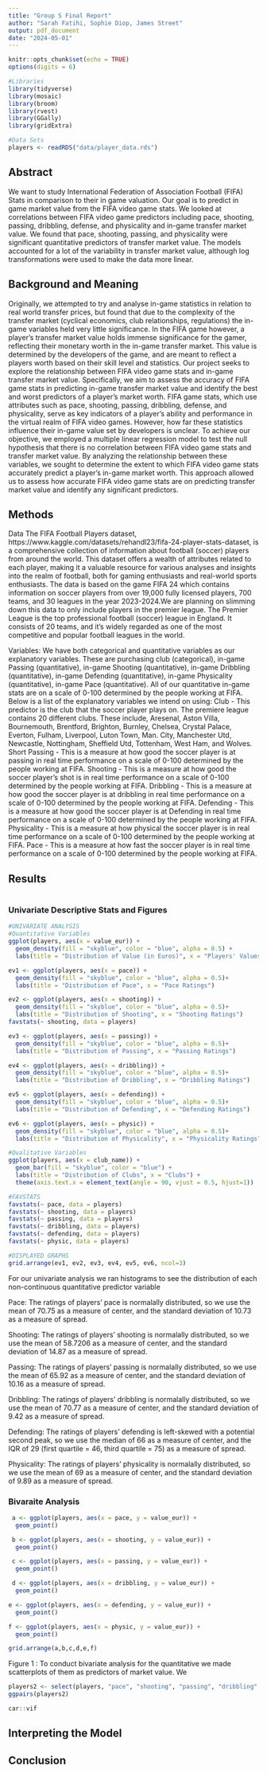 ```yaml
---
title: "Group S Final Report"
author: "Sarah Fatihi, Sophie Diop, James Street" 
output: pdf_document
date: "2024-05-01"
---
```


```r
knitr::opts_chunk$set(echo = TRUE)
options(digits = 6)

#Libraries 
library(tidyverse)
library(mosaic)
library(broom)
library(rvest)
library(GGally)
library(gridExtra)

#Data Sets 
players <- readRDS("data/player_data.rds")
```

## Abstract
We want to study International Federation of Association Football (FIFA) Stats in comparison to their in game valuation. Our goal is to predict in game market value from the FIFA video game stats. We looked at correlations between FIFA video game predictors including pace, shooting, passing, dribbling, defense, and physicality and in-game transfer market value. We found that pace, shooting, passing, and physicality were significant quantitative predictors of transfer market value. The models accounted for a lot of the variability in transfer market value, although log transformations were used to make the data more linear. 

## Background and Meaning 
Originally, we attempted to try and analyse in-game statistics in relation to real world transfer prices, but found that due to the complexity of the transfer market (cyclical economics, club relationships, regulations) the in-game variables held very little significance. In the FIFA game however, a player's transfer market value holds immense significance for the gamer, reflecting their monetary worth in the in-game transfer market. This value is determined by the developers of the game, and are meant to reflect a players worth based on their skill level and statistics. Our project seeks to explore the relationship between FIFA video game stats and in-game transfer market value. Specifically, we aim to assess the accuracy of FIFA game stats in predicting in-game transfer market value and identify the best and worst predictors of a player's market worth. FIFA game stats, which use attributes such as pace, shooting, passing, dribbling, defense, and physicality, serve as key indicators of a player's ability and performance in the virtual realm of FIFA video games. However, how far these statistics influence their in-game value set by developers is unclear. To achieve our objective, we employed a multiple linear regression model to test the null hypothesis that there is no correlation between FIFA video game stats and transfer market value. By analyzing the relationship between these variables, we sought to determine the extent to which FIFA video game stats accurately predict a player's in-game market worth. This approach allowed us to assess how accurate FIFA video game stats are on predicting transfer market value and identify any significant predictors.


## Methods
Data
The FIFA Football Players dataset, https://www.kaggle.com/datasets/rehandl23/fifa-24-player-stats-dataset, is a comprehensive collection of information about football (soccer) players from around the world. This dataset offers a wealth of attributes related to each player, making it a valuable resource for various analyses and insights into the realm of football, both for gaming enthusiasts and real-world sports enthusiasts. The data is based on the game FIFA 24 which contains information on soccer players from over 19,000 fully licensed players, 700 teams, and 30 leagues in the year 2023-2024.We are planning on slimming down this data to only include players in the premier league. The Premier League is the top professional football (soccer) league in England. It consists of 20 teams, and it's widely regarded as one of the most competitive and popular football leagues in the world. 

Variables:
We have both categorical and quantitative variables as our explanatory variables. These are purchasing club (categorical), in-game Passing (quantitative), in-game Shooting (quantitative), in-game Dribbling (quantitative), in-game Defending (quantitative), in-game Physicality (quantitative), in-game Pace (quantitative). All of our quantitative in-game stats are on a scale of 0-100 determined by the people working at FIFA. Below is a list of the explanatory variables we intend on using: Club - This predictor is the club that the soccer player plays on. The premiere league contains 20 different clubs. These include, Aresenal, Aston Villa, Bournemouth, Brentford, Brighton, Burnley, Chelsea, Crystal Palace, Everton, Fulham, Liverpool, Luton Town, Man. City, Manchester Utd, Newcastle, Nottingham, Sheffield Utd, Tottenham, West Ham, and Wolves. Short Passing - This is a measure at how good the soccer player is at passing in real time performance on a scale of 0-100 determined by the people working at FIFA. Shooting - This is a measure at how good the soccer player’s shot is in real time performance on a scale of 0-100 determined by the people working at FIFA. Dribbling - This is a measure at how good the soccer player is at dribbling in real time performance on a scale of 0-100 determined by the people working at FIFA. Defending - This is a measure at how good the soccer player is at Defending in real time performance on a scale of 0-100 determined by the people working at FIFA. Physicality - This is a measure at how physical the soccer player is in real time performance on a scale of 0-100 determined by the people working at FIFA. Pace - This is a measure at how fast the soccer player is in real time performance on a scale of 0-100 determined by the people working at FIFA. 	


## Results

```r

```

	

### Univariate Descriptive Stats and Figures
```r
#UNIVARIATE ANALYSIS
#Quantitative Variables
ggplot(players, aes(x = value_eur)) +
  geom_density(fill = "skyblue", color = "blue", alpha = 0.5) +
  labs(title = "Distribution of Value (in Euros)", x = "Players' Values (in euros)")

ev1 <- ggplot(players, aes(x = pace)) +
  geom_density(fill = "skyblue", color = "blue", alpha = 0.5)+
  labs(title = "Distribution of Pace", x = "Pace Ratings")

ev2 <- ggplot(players, aes(x = shooting)) +
  geom_density(fill = "skyblue", color = "blue", alpha = 0.5)+
  labs(title = "Distribution of Shooting", x = "Shooting Ratings")
favstats(~ shooting, data = players)

ev3 <- ggplot(players, aes(x = passing)) +
  geom_density(fill = "skyblue", color = "blue", alpha = 0.5)+
  labs(title = "Distribution of Passing", x = "Passing Ratings")

ev4 <- ggplot(players, aes(x = dribbling)) +
  geom_density(fill = "skyblue", color = "blue", alpha = 0.5)+
  labs(title = "Distribution of Dribbling", x = "Dribbling Ratings")

ev5 <- ggplot(players, aes(x = defending)) +
  geom_density(fill = "skyblue", color = "blue", alpha = 0.5)+
  labs(title = "Distribution of Defending", x = "Defending Ratings")

ev6 <- ggplot(players, aes(x = physic)) +
  geom_density(fill = "skyblue", color = "blue", alpha = 0.5)+
  labs(title = "Distribution of Physicality", x = "Physicality Ratings")

#Qualitative Variables
ggplot(players, aes(x = club_name)) +
  geom_bar(fill = "skyblue", color = "blue") +
  labs(title = "Distribution of Clubs", x = "Clubs") +
  theme(axis.text.x = element_text(angle = 90, vjust = 0.5, hjust=1))

#FAVSTATS
favstats(~ pace, data = players)
favstats(~ shooting, data = players)
favstats(~ passing, data = players)
favstats(~ dribbling, data = players)
favstats(~ defending, data = players)
favstats(~ physic, data = players)
```

```r
#DISPLAYED GRAPHS
grid.arrange(ev1, ev2, ev3, ev4, ev5, ev6, ncol=3) 
```

For our univariate analysis we ran histograms to see the distribution of each non-continuous quantitative predictor variable

Pace: The ratings of players' pace is normalally distributed, so we use the mean of 70.75 as a measure of center, and the standard deviation of 10.73 as a measure of spread. 

Shooting: The ratings of players' shooting is normalally distributed, so we use the mean of 58.7206 as a measure of center, and the standard deviation of 14.87 as a measure of spread. 

Passing: The ratings of players' passing is normalally distributed, so we use the mean of 65.92 as a measure of center, and the standard deviation of 10.16 as a measure of spread. 

Dribbling: The ratings of players' dribbling  is normalally distributed, so we use the mean of 70.77 as a measure of center, and the standard deviation of 9.42 as a measure of spread. 

Defending: The ratings of players' defending is left-skewed with a potential second peak, so we use the median of 66 as a measure of center, and the IQR of 29 (first quartile = 46, third quartile = 75) as a measure of spread.

Physicality: The ratings of players' physicality is normalally distributed, so we use the mean of 69 as a measure of center, and the standard deviation of 9.89 as a measure of spread. 

### Bivaraite Analysis


```r
 a <- ggplot(players, aes(x = pace, y = value_eur)) +
  geom_point()

 b <- ggplot(players, aes(x = shooting, y = value_eur)) +
  geom_point()

 c <- ggplot(players, aes(x = passing, y = value_eur)) +
  geom_point()

 d <- ggplot(players, aes(x = dribbling, y = value_eur)) +
  geom_point()

e <- ggplot(players, aes(x = defending, y = value_eur)) +
  geom_point()

f <- ggplot(players, aes(x = physic, y = value_eur)) +
  geom_point()

grid.arrange(a,b,c,d,e,f)

```
Figure 1 : To conduct bivariate analysis for the quantitative we made scatterplots of them as predictors of market value. We   

```r
players2 <- select(players, "pace", "shooting", "passing", "dribbling", "defending", "physic", "value_eur")
ggpairs(players2)

car::vif
```

## Interpreting the Model



## Conclusion 


